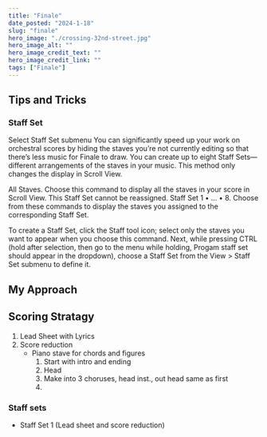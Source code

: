 ```yaml
---
title: "Finale"
date_posted: "2024-1-18"
slug: "finale"
hero_image: "./crossing-32nd-street.jpg"
hero_image_alt: ""
hero_image_credit_text: ""
hero_image_credit_link: ""
tags: ["Finale"]
---
```


## Tips and Tricks

### Staff Set

Select Staff Set submenu
You can significantly speed up your work on orchestral scores by hiding the staves you’re not currently editing so that there’s less music for Finale to draw. You can create up to eight Staff Sets—different arrangements of the staves in your music. This method only changes the display in Scroll View.

All Staves. Choose this command to display all the staves in your score in Scroll View. This Staff Set cannot be reassigned.
Staff Set 1 • … • 8. Choose from these commands to display the staves you assigned to the corresponding Staff Set.

To create a Staff Set, click the Staff tool icon; select only the staves you want to appear when you choose this command. Next, while pressing CTRL (hold after selection, then go to the menu while holding, Progam staff set should appear in the dropdown), choose a Staff Set from the View > Staff Set submenu to define it.

## My Approach

## Scoring Stratagy

1. Lead Sheet with Lyrics
2. Score reduction
    - Piano stave for chords and figures
      1. Start with intro and ending
      2. Head
      3. Make into 3 choruses, head inst., out head same as first
      4.

### Staff sets

- Staff Set 1 (Lead sheet and score reduction)
